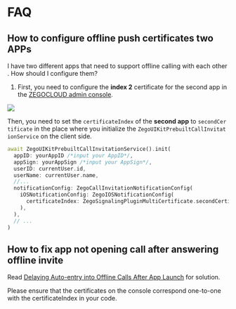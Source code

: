 # FAQ

## How to configure offline push certificates two APPs


I have two different apps that need to support offline calling with each other. How should I configure them?

1. First, you need to configure the **index 2** certificate for the second app in the [ZEGOCLOUD admin console](https://console.zegocloud.com/).

<Frame width="400" height="auto" caption="">
  <img src="https://media-resource.spreading.io/5fa3f99cda659c8c9f2907cbb0242e6c/workspace86/index2_ios.png" />
</Frame>


Then, you need to set the `certificateIndex` of the **second app** to `secondCertificate` in the place where you initialize the `ZegoUIKitPrebuiltCallInvitationService` on the client side.

```dart
await ZegoUIKitPrebuiltCallInvitationService().init(
  appID: yourAppID /*input your AppID*/,
  appSign: yourAppSign /*input your AppSign*/,
  userID: currentUser.id,
  userName: currentUser.name,
  //...
  notificationConfig: ZegoCallInvitationNotificationConfig(
    iOSNotificationConfig: ZegoIOSNotificationConfig(
      certificateIndex: ZegoSignalingPluginMultiCertificate.secondCertificate,
    ),
  ),
  // ...
)
```

## How to fix app not opening call after answering offline invite

Read [Delaying Auto-entry into Offline Calls After App Launch](./../Quick%20start%20(with%20call%20invitation).mdx#optional-delaying-auto-entry-into-offline-calls-after-app-launch) for solution.

<Warning title="Warning">Please ensure that the certificates on the console correspond one-to-one with the certificateIndex in your code.</Warning>
